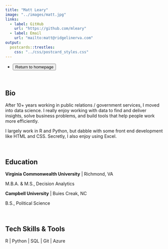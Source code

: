 ```yaml
---
title: "Matt Leary"
image: "../images/matt.jpg"
links:
  - label: GitHub
    url: "https://github.com/mleary"
  - label: Email
    url: "mailto:matt@ridgelinerva.com"
output:
  postcards::trestles:
    css: "../css/postcard_styles.css"
---
```


<div id="icon-list">
  <ul class="list-inline">
    <li class="list-inline-item">
      <a href="../index.html">
        <button type="button" class="btn btn-outline-dark mb-2">
          Return to homepage
        </button>
      </a>
    </li>
  </ul>
</div> 

</br>



## Bio

After 10+ years working in public relations / government services, I moved into 
data science. I really enjoy working with data to find and deliver insights, 
solve business problems, and build tools that help people work more efficiently. 

I largely work in R and Python, but dabble with some front end development like
HTML and CSS. Secretly, I also enjoy using Excel. 

</br>

## Education

**Virginia Commonwealth University** | Richmond, VA

M.B.A.  &  M.S., Decision Analytics  


**Campbell University** | Buies Creak, NC

B.S., Political Science

</br>

## Tech Skills & Tools

R | Python | SQL | Git | Azure 
